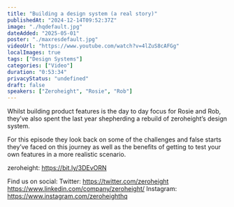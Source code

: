 ```yaml
---
title: "Building a design system (a real story)"
publishedAt: "2024-12-14T09:52:37Z"
image: "./hqdefault.jpg"
dateAdded: "2025-05-01"
poster: "./maxresdefault.jpg"
videoUrl: "https://www.youtube.com/watch?v=4lZuS8cAFGg"
localImages: true
tags: ["Design Systems"]
categories: ["Video"]
duration: "0:53:34"
privacyStatus: "undefined"
draft: false
speakers: ["Zeroheight", "Rosie", "Rob"]
---
```


Whilst building product features is the day to day focus for Rosie and Rob, they’ve also spent the last year shepherding a rebuild of zeroheight’s design system.

For this episode they look back on some of the challenges and false starts they’ve faced on this journey as well as the benefits of getting to test your own features in a more realistic scenario.

zeroheight: https://bit.ly/3DEvORN

Find us on social:
Twitter: https://twitter.com/zeroheight
https://www.linkedin.com/company/zeroheight/
Instagram: https://www.instagram.com/zeroheighthq
